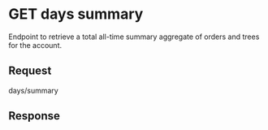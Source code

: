
# GET days summary

Endpoint to retrieve a total all-time summary aggregate of orders and trees for the account.

## Request

<BaseUrlPath>days/summary</BaseUrlPath>

## Response

<ResponseParamTable>

<DayParamRows
accountAggregate={true}
/>

</ResponseParamTable>
